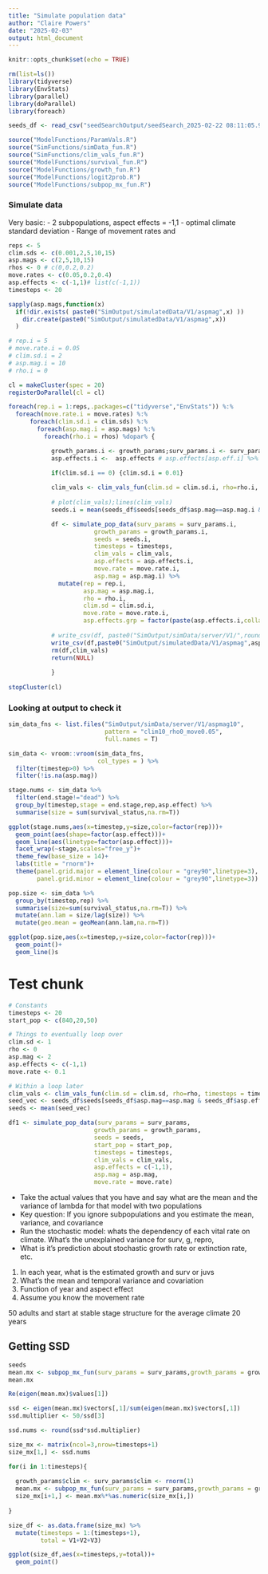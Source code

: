 ```yaml
---
title: "Simulate population data"
author: "Claire Powers"
date: "2025-02-03"
output: html_document
---
```


```r
knitr::opts_chunk$set(echo = TRUE)
```


```r
rm(list=ls())
library(tidyverse)
library(EnvStats)
library(parallel)
library(doParallel)
library(foreach)

seeds_df <- read_csv("seedSearchOutput/seedSearch_2025-02-22 08:11:05.956603.csv")

source("ModelFunctions/ParamVals.R")
source("SimFunctions/simData_fun.R")
source("SimFunctions/clim_vals_fun.R")
source("ModelFunctions/survival_fun.R")
source("ModelFunctions/growth_fun.R")
source("ModelFunctions/logit2prob.R")
source("ModelFunctions/subpop_mx_fun.R")
```

### Simulate data
Very basic:
- 2 subpopulations, aspect effects = -1,1
- optimal climate standard deviation
- Range of movement rates and 
```r

reps <- 5
clim.sds <- c(0.001,2,5,10,15)
asp.mags <- c(2,5,10,15)
rhos <- 0 # c(0,0.2,0.2)
move.rates <- c(0.05,0.2,0.4)
asp.effects <- c(-1,1)# list(c(-1,1))
timesteps <- 20

sapply(asp.mags,function(x)
  if(!dir.exists( paste0("SimOutput/simulatedData/V1/aspmag",x) ))
    dir.create(paste0("SimOutput/simulatedData/V1/aspmag",x)) 
  )

# rep.i = 5
# move.rate.i = 0.05
# clim.sd.i = 2
# asp.mag.i = 10
# rho.i = 0

cl = makeCluster(spec = 20)
registerDoParallel(cl = cl)

foreach(rep.i = 1:reps,.packages=c("tidyverse","EnvStats")) %:%
  foreach(move.rate.i = move.rates) %:%
      foreach(clim.sd.i = clim.sds) %:%
        foreach(asp.mag.i = asp.mags) %:% 
          foreach(rho.i = rhos) %dopar% {

            growth_params.i <- growth_params;surv_params.i <- surv_params
            asp.effects.i <-  asp.effects # asp.effects[asp.eff.i] %>% unlist()

            if(clim.sd.i == 0) {clim.sd.i = 0.01}
            
            clim_vals <- clim_vals_fun(clim.sd = clim.sd.i, rho=rho.i, timesteps = timesteps)
            
            # plot(clim_vals);lines(clim_vals)
            seeds.i = mean(seeds_df$seeds[seeds_df$asp.mag==asp.mag.i & seeds_df$asp.effects == paste(asp.effects.i,collapse = ",")])

            df <- simulate_pop_data(surv_params = surv_params.i,
                        growth_params = growth_params.i,
                        seeds = seeds.i,
                        timesteps = timesteps,
                        clim_vals = clim_vals,
                        asp.effects = asp.effects.i,
                        move.rate = move.rate.i,
                        asp.mag = asp.mag.i) %>% 
              mutate(rep = rep.i,
                     asp.mag = asp.mag.i,
                     rho = rho.i,
                     clim.sd = clim.sd.i,
                     move.rate = move.rate.i,
                     asp.effects.grp = factor(paste(asp.effects.i,collapse=", ")) )
            
            # write_csv(df, paste0("SimOutput/simData/server/V1/",round(Sys.time()),".csv"))
            write_csv(df,paste0("SimOutput/simulatedData/V1/aspmag",asp.mag.i,"/clim",clim.sd.i,"_rho",rho.i,"_move",move.rate.i,"_rep",rep.i,".csv"))
            rm(df,clim_vals)
            return(NULL)
            
            }
  
stopCluster(cl)
```

### Looking at output to check it
```r

sim_data_fns <- list.files("SimOutput/simData/server/V1/aspmag10",
                           pattern = "clim10_rho0_move0.05",
                           full.names = T)

sim_data <- vroom::vroom(sim_data_fns,
                         col_types = ) %>% 
  filter(timestep>0) %>% 
  filter(!is.na(asp.mag))

stage.nums <- sim_data %>% 
  filter(end.stage!="dead") %>% 
  group_by(timestep,stage = end.stage,rep,asp.effect) %>% 
  summarise(size = sum(survival_status,na.rm=T)) 

ggplot(stage.nums,aes(x=timestep,y=size,color=factor(rep)))+
  geom_point(aes(shape=factor(asp.effect)))+
  geom_line(aes(linetype=factor(asp.effect)))+
  facet_wrap(~stage,scales="free_y")+
  theme_few(base_size = 14)+
  labs(title = "rnorm")+
  theme(panel.grid.major = element_line(colour = "grey90",linetype=3),
        panel.grid.minor = element_line(colour = "grey90",linetype=3))

pop.size <- sim_data %>% 
  group_by(timestep,rep) %>% 
  summarise(size=sum(survival_status,na.rm=T)) %>% 
  mutate(ann.lam = size/lag(size)) %>% 
  mutate(geo.mean = geoMean(ann.lam,na.rm=T))

ggplot(pop.size,aes(x=timestep,y=size,color=factor(rep)))+
  geom_point()+
  geom_line()s

```

# Test chunk
```r
# Constants
timesteps <- 20
start_pop <- c(840,20,50)

# Things to eventually loop over
clim.sd <- 1
rho <- 0
asp.mag <- 2
asp.effects <- c(-1,1)
move.rate <- 0.1

# Within a loop later
clim_vals <- clim_vals_fun(clim.sd = clim.sd, rho=rho, timesteps = timesteps)
seed_vec <- seeds_df$seeds[seeds_df$asp.mag==asp.mag & seeds_df$asp.effects==paste(asp.effects,collapse = ",")]
seeds <- mean(seed_vec)

df1 <- simulate_pop_data(surv_params = surv_params,
                        growth_params = growth_params,
                        seeds = seeds,
                        start_pop = start_pop,
                        timesteps = timesteps,
                        clim_vals = clim_vals,
                        asp.effects = c(-1,1),
                        asp.mag = asp.mag,
                        move.rate = move.rate)


```


- Take the actual values that you have and say what are the mean and the variance of lambda for that model with two populations
- Key question: If you ignore subpopulations and you estimate the mean, variance, and covariance 
- Run the stochastic model: whats the dependency of each vital rate on climate. What's the unexplained variance for surv, g, repro,
- What is it's prediction about stochastic growth rate or extinction rate, etc. 

1. In each year, what is the estimated growth and surv or juvs
2. What's the mean and temporal variance and covariation
3. Function of year and aspect effect 
4. Assume you know the movement rate

50 adults and start at stable stage structure for the average climate
20 years 

## Getting SSD
```r
seeds
mean.mx <- subpop_mx_fun(surv_params = surv_params,growth_params = growth_params,seeds.in = 21)
mean.mx

Re(eigen(mean.mx)$values[1])

ssd <- eigen(mean.mx)$vectors[,1]/sum(eigen(mean.mx)$vectors[,1])
ssd.multiplier <- 50/ssd[3]

ssd.nums <- round(ssd*ssd.multiplier)

size_mx <- matrix(ncol=3,nrow=timesteps+1)
size_mx[1,] <- ssd.nums

for(i in 1:timesteps){
  
  growth_params$clim <- surv_params$clim <- rnorm(1)
  mean.mx <- subpop_mx_fun(surv_params = surv_params,growth_params = growth_params,seeds.in = 21)
  size_mx[i+1,] <- mean.mx%*%as.numeric(size_mx[i,])
  
}

size_df <- as.data.frame(size_mx) %>% 
  mutate(timesteps = 1:(timesteps+1),
         total = V1+V2+V3)

ggplot(size_df,aes(x=timesteps,y=total))+
  geom_point()
```






